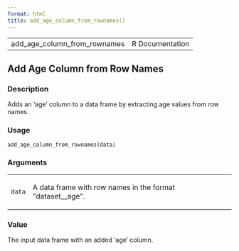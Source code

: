 ```yaml
---
format: html
title: add_age_column_from_rownames()
---
```


<html><head>
<meta http-equiv="Content-Type" content="text/html; charset=utf-8" />
<meta name="viewport" content="width=device-width, initial-scale=1.0, user-scalable=yes" />
<link rel="stylesheet" href="https://cdn.jsdelivr.net/npm/katex@0.15.3/dist/katex.min.css">
<script type="text/javascript">
const macros = { "\\R": "\\textsf{R}", "\\code": "\\texttt"};
function processMathHTML() {
    var l = document.getElementsByClassName('reqn');
    for (let e of l) { katex.render(e.textContent, e, { throwOnError: false, macros }); }
    return;
}</script>
<script defer src="https://cdn.jsdelivr.net/npm/katex@0.15.3/dist/katex.min.js"
    onload="processMathHTML();"></script>
<link rel="stylesheet" type="text/css" href="R.css" />
</head><body><div class="container"><main>

<table style="width: 100%;"><tr><td>add_age_column_from_rownames</td><td style="text-align: right;">R Documentation</td></tr></table>

<h2>Add Age Column from Row Names</h2>

<h3>Description</h3>

<p>Adds an 'age' column to a data frame by extracting age values from row
names.
</p>


<h3>Usage</h3>

<pre><code class='language-R'>add_age_column_from_rownames(data)
</code></pre>


<h3>Arguments</h3>

<table>
<tr><td><code id="data">data</code></td>
<td>
<p>A data frame with row names in the format &quot;dataset__age&quot;.</p>
</td></tr>
</table>


<h3>Value</h3>

<p>The input data frame with an added 'age' column.
</p>

</main>

</div>
</body></html>

